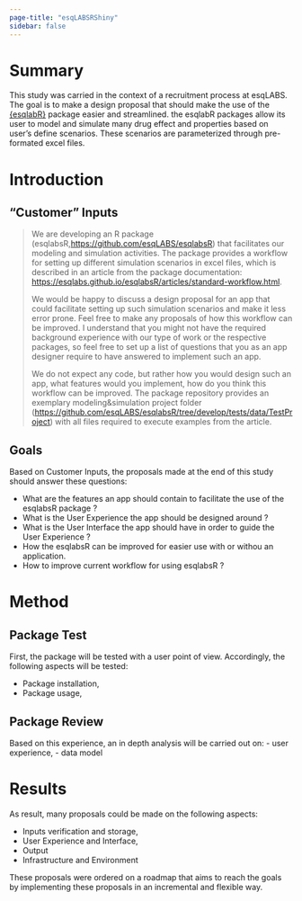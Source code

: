 ```yaml
---
page-title: "esqLABSRShiny"
sidebar: false
---
```



# Summary
This study was carried in the context of a recruitment process at esqLABS. 
The goal is to make a design proposal that should make the use of the [{esqlabR}](https://github.com/esqLABS/esqlabsR) package easier and streamlined.
the esqlabR packages allow its user to model and simulate many drug effect and properties based on user's define scenarios.
These scenarios are parameterized through pre-formated excel files.

# Introduction

## "Customer" Inputs

> We are developing an R package (esqlabsR,[https://github.com/esqLABS/esqlabsR](https://github.com/esqLABS/esqlabsR)) that facilitates our modeling and simulation activities. The package provides a workflow for setting up different simulation scenarios in excel files, which is described in an article from the package documentation: [https://esqlabs.github.io/esqlabsR/articles/standard-workflow.html](https://esqlabs.github.io/esqlabsR/articles/standard-workflow.html). 
>
>We would be happy to discuss a design proposal for an app that could facilitate setting up such simulation scenarios and make it less error prone. Feel free to make any proposals of how this workflow can be improved. I understand that you might not have the required background experience with our type of work or the respective packages, so feel free to set up a list of questions that you as an app designer require to have answered to implement such an app.
>
>We do not expect any code, but rather how you would design such an app, what features would you implement, how do you think this workflow can be improved. The package repository provides an exemplary modeling&simulation project folder ([https://github.com/esqLABS/esqlabsR/tree/develop/tests/data/TestProject](https://github.com/esqLABS/esqlabsR/tree/develop/tests/data/TestProject)) with all files required to execute examples from the article.


## Goals

Based on Customer Inputs, the proposals made at the end of this study should answer these questions:

- What are the features an app should contain to facilitate the use of the esqlabsR package ?
- What is the User Experience the app should be designed around ?
- What is the User Interface the app should have in order to guide the User Experience ?
- How the esqlabsR can be improved for easier use with or withou an application.
- How to improve current workflow for using esqlabsR ?

# Method

## Package Test
First, the package will be tested with a user point of view. Accordingly, the following aspects will be tested:

- Package installation,
- Package usage,

## Package Review
Based on this experience, an in depth analysis will be carried out on:
- user experience,
- data model


# Results

As result, many proposals could be made on the following aspects:

- Inputs verification and storage,
- User Experience and Interface,
- Output
- Infrastructure and Environment


These proposals were ordered on a roadmap that aims to reach the goals by implementing these proposals in an incremental and flexible way.





